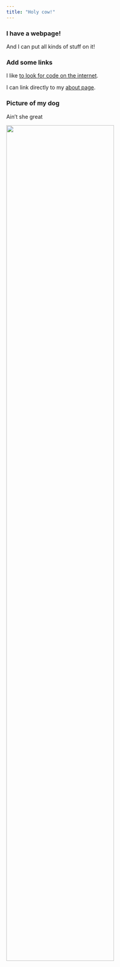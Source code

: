 ```yaml
---
title: "Holy cow!"
---
```


### I have a webpage!

And I can put all kinds of stuff on it!

### Add some links

I like  [to look for code on the internet](https://www.google.com).

I can link directly to my  [about page](about.html).

### Picture of my dog

Ain't she great

<img src="images/image.jpg" style="width:75%">
